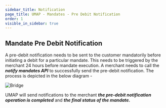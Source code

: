 ```yaml
---
sidebar_title: Notification
page_title: UMAP - Mandates - Pre Debit Notification
order: 1
visible_in_sidebar: true
---
```


## Mandate Pre Debit Notification

A pre-debit notification needs to be sent to the customer mandatorily before initiating a debit for a particular mandate. This needs to be triggered by the merchant 24 hours before mandate execution. A merchant needs to call the **<i>notify mandates API</i>** to successfully send the pre-debit notification. The process is depicted in the below diagram - 

<img
  src="https://storage.googleapis.com/strapi-assets/latest/mandate-pre-debit-notification/mandate-pre-debit-notification.png"
  alt="Bridge"
/>

UMAP will send notifications to the merchant **<i>the pre-debit notification operation is completed</i>** and **<i>the final status of the mandate.</i>**